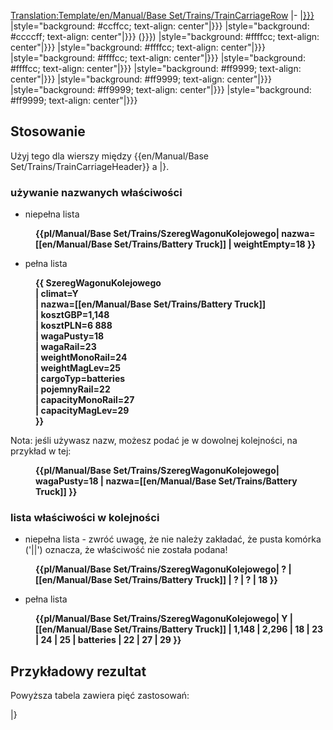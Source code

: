 <noinclude>[[Translation:Template/en/Manual/Base Set/Trains/TrainCarriageRow]]</noinclude>
<includeonly>
|-
|[[en/Manual/Base Set/TSRY|{{{1|{{{klimat|?}}}}}}]]
|style="background: #ccffcc; text-align: center"|{{{2|{{{nazwa|?}}}}}}
|style="background: #ccccff; text-align: center"|{{{3|{{{kosztGBP|?}}}}}} ({{{4|{{{kosztPLN|?}}}}}})
|style="background: #ffffcc; text-align: center"|{{{5|{{{wagaPusty|?}}}}}}
|style="background: #ffffcc; text-align: center"|{{{6|{{{wagaRail|?}}}}}}
|style="background: #ffffcc; text-align: center"|{{{7|{{{weightMonoRail|?}}}}}}
|style="background: #ffffcc; text-align: center"|{{{8|{{{weightMagLev|?}}}}}}
|style="background: #ff9999; text-align: center"|{{{9|{{{cargoTyp|?}}}}}}
|style="background: #ff9999; text-align: center"|{{{10|{{{pojemnyRail|?}}}}}}
|style="background: #ff9999; text-align: center"|{{{11|{{{capacityMonoRail|?}}}}}}
|style="background: #ff9999; text-align: center"|{{{12|{{{capacityMagLev|?}}}}}}</includeonly>
<noinclude>
== Stosowanie ==

Użyj tego dla wierszy między  <nowiki>{{en/Manual/Base Set/Trains/TrainCarriageHeader}}</nowiki> a |}.

=== używanie nazwanych właściwości ===

* niepełna lista
:'''<nowiki>{{pl/Manual/Base Set/Trains/SzeregWagonuKolejowego| nazwa=[[en/Manual/Base Set/Trains/Battery Truck]] | weightEmpty=18 }}</nowiki>'''

* pełna lista
:'''<nowiki>{{ SzeregWagonuKolejowego</nowiki>'''
:'''| climat=Y'''
:'''<nowiki>| nazwa=[[en/Manual/Base Set/Trains/Battery Truck]]</nowiki>'''
:'''| kosztGBP=1,148'''
:'''| kosztPLN=6 888'''
:'''| wagaPusty=18'''
:'''| wagaRail=23'''
:'''| weightMonoRail=24'''
:'''| weightMagLev=25'''
:'''| cargoTyp=batteries'''
:'''| pojemnyRail=22'''
:'''| capacityMonoRail=27'''
:'''| capacityMagLev=29'''
:'''}}'''

Nota: jeśli używasz nazw, możesz podać je w dowolnej kolejności, na przykład w tej:
:'''<nowiki>{{pl/Manual/Base Set/Trains/SzeregWagonuKolejowego| wagaPusty=18 | nazwa=[[en/Manual/Base Set/Trains/Battery Truck]] }}</nowiki>'''

=== lista właściwości w kolejności ===

* niepełna lista - zwróć uwagę, że nie należy zakładać, że pusta komórka ('||') oznacza, że ​​właściwość nie została podana!
:'''<nowiki>{{pl/Manual/Base Set/Trains/SzeregWagonuKolejowego| ? | [[en/Manual/Base Set/Trains/Battery Truck]] | ? | ? | 18 }}</nowiki>'''

* pełna lista
:'''<nowiki>{{pl/Manual/Base Set/Trains/SzeregWagonuKolejowego| Y | [[en/Manual/Base Set/Trains/Battery Truck]] | 1,148 | 2,296 | 18 | 23 | 24 | 25 | batteries | 22 | 27 | 29 }}</nowiki>'''

== Przykładowy rezultat ==

Powyższa tabela zawiera pięć zastosowań:

{{pl/Manual/Base Set/Trains/SzeregWagonuKolejowego}}

{{pl/Manual/Base Set/Trains/SzeregWagonuKolejowego| nazwa=[[en/Manual/Base Set/Trains/Battery Truck]] | wagaPusty=18 }}

{{pl/Manual/Base Set/Trains/SzeregWagonuKolejowego| climate=Y
| nazwa=[[en/Manual/Base Set/Trains/Battery Truck]]
| kosztGBP=1,148
| kosztPLN=6 888
| wagaPusty=18
| wagaRail=23
| weightMonoRail=24
| weightMagLev=25
| cargoTyp=batteries
| pojemnyRail=22
| capacityMonoRail=27
| capacityMagLev=29
}}

{{pl/Manual/Base Set/Trains/SzeregWagonuKolejowego| weightEmpty=18 | nazwa=[[en/Manual/Base Set/Trains/Battery Truck]] }}

{{pl/Manual/Base Set/Trains/SzeregWagonuKolejowego| ? | [[en/Manual/Base Set/Trains/Battery Truck]] | ? | ? | 18 }}

{{pl/Manual/Base Set/Trains/SzeregWagonuKolejowego| Y | [[en/Manual/Base Set/Trains/Battery Truck]] | 1,148 | 2,296 | 18 | 23 | 24 | 25 | batteries | 22 | 27 | 29 }}

|}

</noinclude>